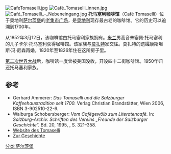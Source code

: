 [[File:CafeTomaselli.jpg|thumb]]
[[File:Café_Tomaselli_innen.jpg|thumb]]
[[File:Café_Tomaselli_-_Nebeneingang.jpg|thumb]]
'''托马塞利咖啡馆'''（Café Tomaselli）位于奥地利[[萨尔茨堡|萨尔茨堡]]的[[老集市广场_(萨尔茨堡)|老集市广场]]，是[[奥地利|奥地利]]现存最古老的咖啡馆。它的历史可以追溯到1700年。

从1852年3月12日，该咖啡馆由托马塞利家族拥有。[[米兰|米兰]]男高音朱塞佩·托马塞利的儿子卡尔·托马塞利获得咖啡馆。该家族与[[莫扎特|莫扎特]]家交往。莫扎特的遗孀康斯坦斯·冯·尼森再婚，1820年至1826年住在这所房子里。

[[第二次世界大战|第二次世界大战]]后，咖啡馆一度曾被美国没收，开设四十二街咖啡馆。1950年归还托马塞利家族。

== 参考 ==
* Gerhard Ammerer: ''Das Tomaselli und die Salzburger Kaffeehaustradition seit 1700.'' Verlag Christian Brandstätter, Wien 2006, ISBN 3-902510-22-6.
* Walburga Schobersberger: ''Vom Cafégewölb zum Literatencafé.'' In: ''Salzburg-Archiv. Schriften des Vereins „Freunde der Salzburger Geschichte“.'' Bd. 20, 1995, {{ZDB|2379825-7}}, S. 321–358.
* [http://www.tomaselli.at/ Website des Tomaselli] {{Wayback|url=http://www.tomaselli.at/ |date=20190904062938 }}
* [http://www.salzburg.com/sn/salzburg/artikel/2074221.html Zur Geschichte] {{Wayback|url=http://www.salzburg.com/sn/salzburg/artikel/2074221.html |date=20100804053338 }}
[[分类:萨尔茨堡|分类:萨尔茨堡]]